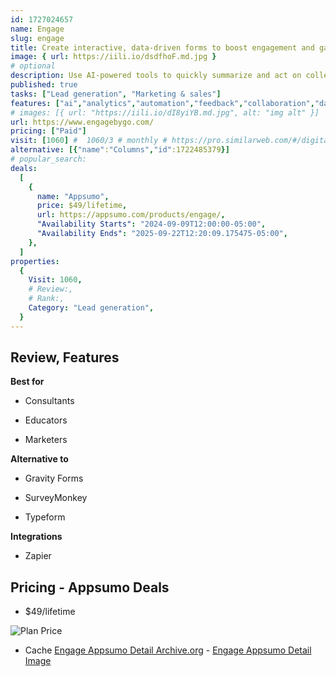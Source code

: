```yaml
---
id: 1727024657
name: Engage
slug: engage
title: Create interactive, data-driven forms to boost engagement and gather actionable insights
image: { url: https://iili.io/dsdfhoF.md.jpg }
# optional
description: Use AI-powered tools to quickly summarize and act on collected dataCollect interactive feedback using customizable forms like sticky notes and drawings
published: true
tasks: ["Lead generation", "Marketing & sales"]
features: ["ai","analytics","automation","feedback","collaboration","data"]
# images: [{ url: "https://iili.io/dI8yiYB.md.jpg", alt: "img alt" }]
url: https://www.engagebygo.com/
pricing: ["Paid"]
visit: [1060] #  1060/3 # monthly # https://pro.similarweb.com/#/digitalsuite/websiteanalysis/home
alternative: [{"name":"Columns","id":1722485379}]
# popular_search:
deals:
  [
    {
      name: "Appsumo",
      price: $49/lifetime,
      url: https://appsumo.com/products/engage/,
      "Availability Starts": "2024-09-09T12:00:00-05:00",
      "Availability Ends": "2025-09-22T12:20:09.175475-05:00",
    },
  ]
properties:
  {
    Visit: 1060,
    # Review:,
    # Rank:,
    Category: "Lead generation",
  }
---
```


## Review, Features

 

**Best for**

- Consultants

- Educators

- Marketers

**Alternative to**

- Gravity Forms

- SurveyMonkey

- Typeform

**Integrations**

- Zapier

## Pricing - Appsumo Deals

- $49/lifetime

<Img src="https://iili.io/dsdjhva.png" alt="Plan Price" />

- Cache [Engage Appsumo Detail Archive.org](https://web.archive.org/web/*/https://appsumo.com/products/engage/) - [Engage Appsumo Detail Image](https://iili.io/dsdjy8u.png)
